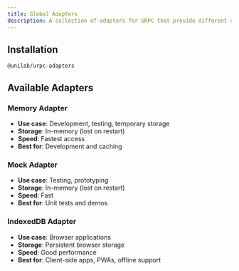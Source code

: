 ```yaml
---
title: Global Adapters
description: A collection of adapters for URPC that provide different data storage solutions. Choose the right adapter for your development needs.
---
```


## Installation

```package-install
@unilab/urpc-adapters
```

## Available Adapters

### Memory Adapter
- **Use case**: Development, testing, temporary storage
- **Storage**: In-memory (lost on restart)
- **Speed**: Fastest access
- **Best for**: Development and caching

### Mock Adapter  
- **Use case**: Testing, prototyping
- **Storage**: In-memory (lost on restart)
- **Speed**: Fast
- **Best for**: Unit tests and demos

### IndexedDB Adapter
- **Use case**: Browser applications
- **Storage**: Persistent browser storage
- **Speed**: Good performance
- **Best for**: Client-side apps, PWAs, offline support
